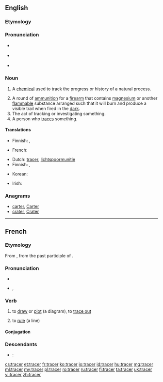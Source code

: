 {{also|Tracer}}
==English==

===Etymology===
{{suffix|trace|er}}

===Pronunciation===
* {{a|UK}} {{IPA|/ˈtɹeɪsə(ɹ)/|[ˈtʃɹeɪsə(ɹ)]}}
* {{a|US}} {{IPA|/ˈtɹeɪsɚ/|[ˈtʃɹeɪsɚ]}}
* {{rhymes|eɪsə(r)}}

===Noun===
{{en-noun}}

# {{context|chemistry|lang=en}} A [[chemical]] used to track the progress or history of a natural process.
# A round of [[ammunition]] for a [[firearm]] that contains [[magnesium]] or another [[flammable]] substance arranged such that it will burn and produce a visible trail when fired in the [[dark]].
# The act of tracking or investigating something.
# A person who [[trace]]s something.

====Translations====
{{trans-top|A chemical used to track the progress or history of a natural process}}
* Finnish: {{t-|fi|markkeri}}, {{t-|fi|merkkiaine}}
{{trans-mid}}
* French: {{t+|fr|marqueur|m}}
{{trans-bottom}}

{{trans-top|A piece of ammunition for a firearm that contains magnesium or another flammable substance}}
* Dutch: [[tracer]], [[lichtspoormunitie]]
* Finnish: {{t-|fi|valojuova-ammus}}, {{t-|fi|valojuovaluoti}}
{{trans-mid}}
* Korean: {{t+|ko|예광탄|tr=yegwangtan|sc=Kore}}
{{trans-bottom}}

{{trans-top|The act of tracking or investigating something}}
{{trans-mid}}
{{trans-bottom}}

{{trans-top|A person who traces something}}
* Irish: {{t-|ga|rianaí|m}}
{{trans-mid}}
{{trans-bottom}}

===Anagrams===
* [[carter#English|carter]], [[Carter#English|Carter]]
* [[crater#English|crater]], [[Crater#English|Crater]]

----

==French==

===Etymology===
From {{etyl|fro|fr}} {{term|tracier|lang=fro}}, from {{etyl|la|fr}} {{term|tractum|lang=la}} the past participle of {{term|traho|lang=la}}.

===Pronunciation===
* {{audio|Fr-tracer.ogg|audio}}
* {{IPA|/tʁa.se/|lang=fr}}, {{X-SAMPA|/tRa.se/}}

===Verb===
{{fr-verb}}

# {{context|transitive|lang=fr}} to [[draw]] or [[plot]] (a diagram), to [[trace out]]
# {{context|transitive|lang=fr}} to [[rule]] (a line)

====Conjugation====
{{fr-conj-cer|tra|avoir}}

===Descendants===
* {{langname|de}}: {{l/de|trassieren}}

[[cs:tracer]]
[[et:tracer]]
[[fr:tracer]]
[[ko:tracer]]
[[io:tracer]]
[[id:tracer]]
[[hu:tracer]]
[[mg:tracer]]
[[ml:tracer]]
[[my:tracer]]
[[pl:tracer]]
[[ro:tracer]]
[[ru:tracer]]
[[fi:tracer]]
[[ta:tracer]]
[[uk:tracer]]
[[vi:tracer]]
[[zh:tracer]]